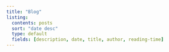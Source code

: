 ```yaml
---
title: "Blog"
listing:
  contents: posts
  sort: "date desc"
  type: default
  fields: [description, date, title, author, reading-time]
---
```

